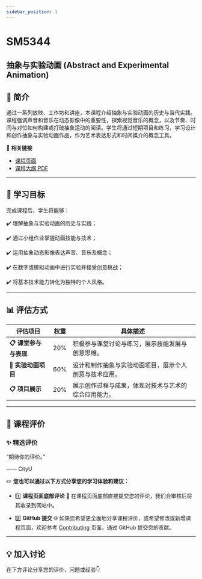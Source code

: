 ```yaml
---
sidebar_position: 1
---
```


# SM5344
## 抽象与实验动画 (Abstract and Experimental Animation)

## **📘 简介**
通过一系列放映、工作坊和讲座，本课程介绍抽象与实验动画的历史与当代实践。课程强调声音和音乐在动态影像中的重要性，探索视觉音乐的概念，以及节奏、时间与对位如何构建或打破抽象运动的阅读。学生将通过短期项目和练习，学习设计和创作抽象与实验动画作品，作为艺术表达形式和时间媒介的概念工具。

🔗 **相关链接**
- [课程页面](https://www.cityu.edu.hk/catalogue/pg/202425/course/SM5344.htm)
- [课程大纲 PDF](https://www.cityu.edu.hk/catalogue/pg/202425/course/SM5344.pdf)

---

## **🎯 学习目标**

完成课程后，学生将能够：

✔️ 理解抽象与实验动画的历史与实践；

✔️ 通过小组作业掌握动画技能与技术；

✔️ 运用抽象动态影像表达声音、音乐及概念；

✔️ 在数字或模拟动画中进行实验并接受创意挑战；

✔️ 将基本技术能力转化为独特的个人风格。

---

## **📊 评估方式**

| **评估项目**          | **权重** | **具体描述**                                                                                       |
|----------------------|---------|---------------------------------------------------------------------------------------------------|
| **📋 课堂参与与表现**  | 20%      | 积极参与课堂讨论与练习，展示技能发展与创意思维。                                                       |
| **📂 实验动画项目**    | 60%      | 设计和制作抽象与实验动画项目，展示个人创意与技术应用。                                                   |
| **📋 项目展示**       | 20%      | 展示创作过程与成果，体现对技术与艺术的综合应用能力。                                                     |

---

## **💬 课程评价**

### ✨ **精选评价**
<div className={commentStyles.commentBox}>
    <p className={commentStyles.commentText}>
        “期待你的评价。”
    </p>
    <p className={commentStyles.commentAuthor}>—— CityU</p>
</div>

✏️ **您也可以通过以下方式分享您的学习体验和建议：**

- 1️⃣ **课程页面底部评论**
💬 在课程页面底部直接提交您的评论，我们会审核后将其收录到网站中。

- 2️⃣ **GitHub 提交**
🌐 如果您希望更全面地分享课程评价，或希望修改或新增课程页面，欢迎参考 [Contributing](https://penjc.github.io/CityU/contributing) 页面，通过 GitHub 提交您的贡献。

---

## **💡 加入讨论**

在下方评论分享您的评价、问题或经验👇
<Utterances />